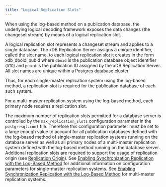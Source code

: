 ```yaml
---
title: "Logical Replication Slots"
---
```


<div id="logical_replication_slots" class="registered_link"></div>


When using the log-based method on a publication database, the underlying logical decoding framework exposes the data changes (the changeset stream) by means of a logical replication slot.

A logical replication slot represents a changeset stream and applies to a single database. The xDB Replication Server assigns a unique identifier, called the slot name, to each logical replication slot it creates in the form xdb\_dboid\_pubid where `dboid` is the publication database object identifier (`OID`) and `pubid` is the publication ID assigned by the xDB Replication Server. All slot names are unique within a Postgres database cluster.

Thus, for each single-master replication system using the log-based method, a replication slot is required for the publication database of each such system.

For a multi-master replication system using the log-based method, each primary node requires a replication slot.

The maximum number of replication slots permitted for a database server is controlled by the `max_replication_slots` configuration parameter in the `postgresql.conf` file. Therefore this configuration parameter must be set to a large enough value to account for all publication databases defined with the log-based method of single-master replication systems running on the database server as well as all primary nodes of a multi-master replication system defined with the log-based method running on the database server. Additional replication slots are required to support the usage of replication origin (see [Replication Origin](../../../02_overview/02_replication_concepts_and_definitions/10_sync_replication_log_based/#replication_origin)). See [Enabling Synchronization Replication with the Log-Based Method](../../../05_smr_operation/01_prerequisites/#enable_sync_replication_with_log-based_method) for additional information on configuration parameters for single-master replication systems. See [Enabling Synchronization Replication with the Log-Based Method](../../../06_mmr_operation/#enabling_sync_replication_log-based_method_mmr) for multi-master replication systems.
